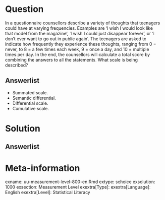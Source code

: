 
Question
========
  
In a questionnaire  counsellors describe a variety of thoughts that  teenagers could have at varying frequencies. Examples are ‘I wish I would look like that model from the magazine’, ‘I wish I could just disappear forever’, or ‘I don’t ever want to go out in public again’. The teenagers are asked to indicate how frequently they experience these thoughts, ranging from 0 = never, to 8 = a few times each week, 9 = once a day, and 10 = multiple times per day. In the end, the counsellors will calculate a total score by combining the answers to all the statements. What scale is being described?
  
Answerlist
----------
* Summated scale. 
* Semantic differential.
* Differential scale.
* Cumulative scale.


Solution
========
  


Answerlist
----------



Meta-information
================
exname: uu-measurement-level-800-en.Rmd
extype: schoice
exsolution: 1000
exsection: Measurement Level
exextra[Type]: 
exextra[Language]: English
exextra[Level]: Statistical Literacy
